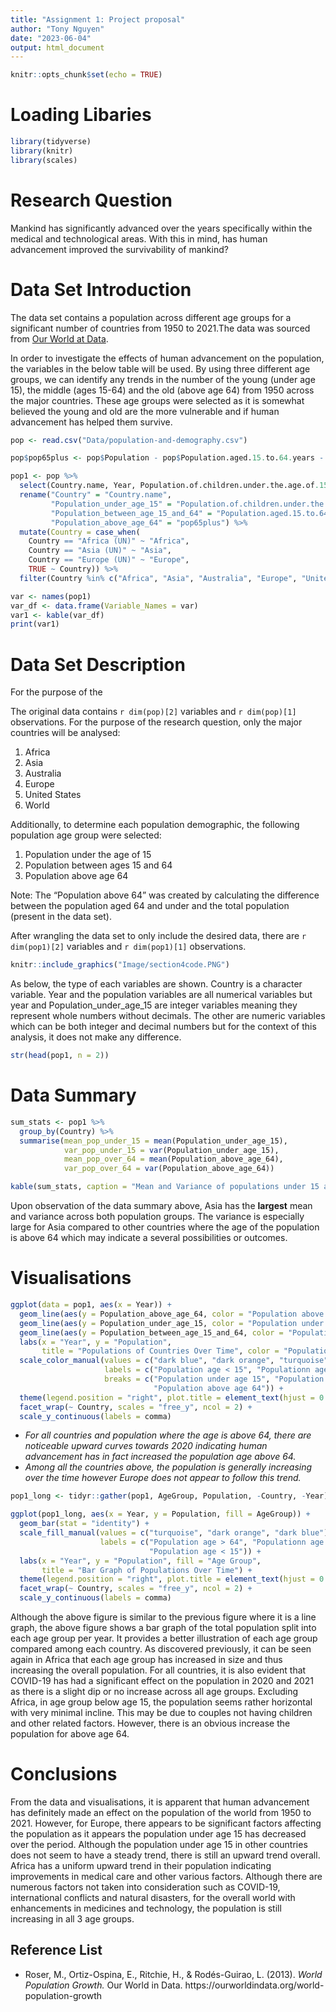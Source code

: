 ```yaml
---
title: "Assignment 1: Project proposal"
author: "Tony Nguyen"
date: "2023-06-04"
output: html_document
---
```


```r
knitr::opts_chunk$set(echo = TRUE)
```

# Loading Libaries

```r
library(tidyverse)
library(knitr)
library(scales)
```

# Research Question

Mankind has significantly advanced over the years specifically within the medical and technological areas. With this in mind, has human advancement improved the survivability of mankind? 

# Data Set Introduction

The data set contains a population across different age groups for a significant number of countries from 1950 to 2021.The data was sourced from [Our World at Data](https://ourworldindata.org/world-population-growth). 

In order to investigate the effects of human advancement on the population, the variables in the below table will be used. By using three different age groups, we can identify any trends in the number of the young (under age 15), the middle (ages 15-64) and the old (above age 64) from 1950 across the major countries. These age groups were selected as it is somewhat believed the young and old are the more vulnerable and if human advancement has helped them survive. 

```r
pop <- read.csv("Data/population-and-demography.csv")

pop$pop65plus <- pop$Population - pop$Population.aged.15.to.64.years - pop$Population.of.children.under.the.age.of.15

pop1 <- pop %>%
  select(Country.name, Year, Population.of.children.under.the.age.of.15, Population.aged.15.to.64.years, pop65plus) %>%
  rename("Country" = "Country.name", 
         "Population_under_age_15" = "Population.of.children.under.the.age.of.15", 
         "Population_between_age_15_and_64" = "Population.aged.15.to.64.years", 
         "Population_above_age_64" = "pop65plus") %>%
  mutate(Country = case_when(
    Country == "Africa (UN)" ~ "Africa",
    Country == "Asia (UN)" ~ "Asia",
    Country == "Europe (UN)" ~ "Europe",
    TRUE ~ Country)) %>%
  filter(Country %in% c("Africa", "Asia", "Australia", "Europe", "United States", "World"))

var <- names(pop1)
var_df <- data.frame(Variable_Names = var)
var1 <- kable(var_df)
print(var1)
```

# Data Set Description

For the purpose of the 

The original data contains `r dim(pop)[2]` variables and `r dim(pop)[1]` observations. For the purpose of the research question, only the major countries will be analysed:

1. Africa
2. Asia
3. Australia
4. Europe
5. United States
6. World

Additionally, to determine each population demographic, the following population age group were selected:

1. Population under the age of 15
2. Population between ages 15 and 64
3. Population above age 64

Note: The "Population above 64" was created by calculating the difference between the population aged 64 and under and the total population (present in the data set).

After wrangling the data set to only include the desired data, there are `r dim(pop1)[2]` variables and `r dim(pop1)[1]` observations. 

```r
knitr::include_graphics("Image/section4code.PNG")
```

As below, the type of each variables are shown. Country is a character variable. Year and the population variables are all numerical variables but year and Population_under_age_15 are integer variables meaning they represent whole numbers without decimals. The other are numeric variables which can be both integer and decimal numbers but for the context of this analysis, it does not make any difference. 

```r
str(head(pop1, n = 2))
```

# Data Summary

```r
sum_stats <- pop1 %>%
  group_by(Country) %>%
  summarise(mean_pop_under_15 = mean(Population_under_age_15),
            var_pop_under_15 = var(Population_under_age_15),
            mean_pop_over_64 = mean(Population_above_age_64),
            var_pop_over_64 = var(Population_above_age_64))

kable(sum_stats, caption = "Mean and Variance of populations under 15 and above 64 of each country.", format.args = list(big.mark = ",", scientific = FALSE))

```

Upon observation of the data summary above, Asia has the **largest** mean and variance across both population groups. The variance is especially large for Asia compared to other countries where the age of the population is above 64 which may indicate a several possibilities or outcomes.


# Visualisations

```r
ggplot(data = pop1, aes(x = Year)) +
  geom_line(aes(y = Population_above_age_64, color = "Population above age 64")) +
  geom_line(aes(y = Population_under_age_15, color = "Population under age 15")) +
  geom_line(aes(y = Population_between_age_15_and_64, color = "Population between age 15 and 64")) +
  labs(x = "Year", y = "Population", 
       title = "Populations of Countries Over Time", color = "Population Type") +
  scale_color_manual(values = c("dark blue", "dark orange", "turquoise"),
                     labels = c("Population age < 15", "Populationn age 15-64", "Population age > 64"),
                     breaks = c("Population under age 15", "Population between age 15 and 64",
                                "Population above age 64")) +
  theme(legend.position = "right", plot.title = element_text(hjust = 0.5)) +
  facet_wrap(~ Country, scales = "free_y", ncol = 2) +
  scale_y_continuous(labels = comma)

```

* _For all countries and population where the age is above 64, there are noticeable upward curves towards 2020 indicating human advancement has in fact increased the population age above 64._
* _Among all the countries above, the population is generally increasing over the time however Europe does not appear to follow this trend._

```r
pop1_long <- tidyr::gather(pop1, AgeGroup, Population, -Country, -Year)

ggplot(pop1_long, aes(x = Year, y = Population, fill = AgeGroup)) +
  geom_bar(stat = "identity") +
  scale_fill_manual(values = c("turquoise", "dark orange", "dark blue"),
                    labels = c("Population age > 64", "Populationn age 15-64", 
                               "Population age < 15")) +
  labs(x = "Year", y = "Population", fill = "Age Group",
       title = "Bar Graph of Populations Over Time") +
  theme(legend.position = "right", plot.title = element_text(hjust = 0.5)) +
  facet_wrap(~ Country, scales = "free_y", ncol = 2) +
  scale_y_continuous(labels = comma)

```

Although the above figure is similar to the previous figure where it is a line graph, the above figure shows a bar graph of the total population split into each age group per year. It provides a better illustration of each age group compared among each country. As discovered previously, it can be seen again in Africa that each age group has increased in size and thus increasing the overall population. For all countries, it is also evident that COVID-19 has had a significant effect on the population in 2020 and 2021 as there is a slight dip or no increase across all age groups. Excluding Africa, in age group below age 15, the population seems rather horizontal with very minimal incline. This may be due to couples not having children and other related factors. However, there is an obvious increase the population for above age 64.

# Conclusions

From the data and visualisations, it is apparent that human advancement has definitely made an effect on the population of the world from 1950 to 2021. However, for Europe, there appears to be significant factors affecting the population as it appears the population under age 15 has decreased over the period. Although the population under age 15 in other countries does not seem to have a steady trend, there is still an upward trend overall. Africa has a uniform upward trend in their population indicating improvements in medical care and other various factors. Although there are numerous factors not taken into consideration such as COVID-19, international conflicts and natural disasters, for the overall world with enhancements in medicines and technology, the population is still increasing in all 3 age groups.

## Reference List
* Roser, M., Ortiz-Ospina, E., Ritchie, H., & Rodés-Guirao, L. (2013). _World Population Growth._ Our World in Data. https://ourworldindata.org/world-population-growth
